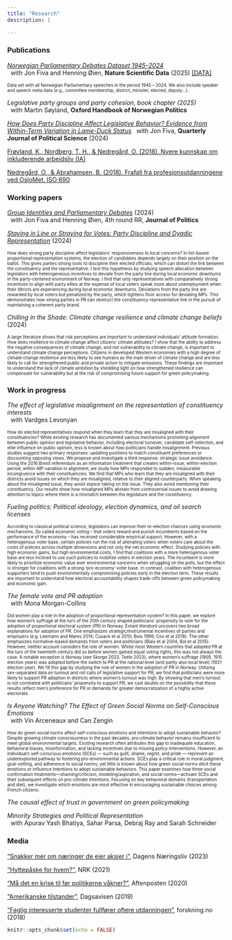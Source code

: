 ```yaml
---
title: "Research"
description: |

---
```



### Publications


[_Norwegian Parliamentary Debates Dataset 1945--2024_][NPD_paper]  
&nbsp; with Jon Fiva and Henning Øien, **Nature Scientific Data** (2025) [[DATA]][NPD]

<font size="1"> Data set with all Norwegian Parliamentary speeches in the period 1945 -- 2024. We also include speaker and speech meta data (e.g., committee membership, district, minister, elected, deputy...). </font> 

_Legislative party groups and party cohesion, book chapter (2025)_  
&nbsp; with Martin Søyland, **Oxford Handbook of Norwegian Politics**

[_How Does Party Discipline Affect Legislative Behavior? Evidence from Within-Term Variation in Lame-Duck Status_][LameDucks]
&nbsp; with Jon Fiva, **Quarterly Journal of Political Science** (2024)

[Frøyland, K., Nordberg, T. H., & Nedregård, O. (2018). Nyere kunnskap om inkluderende arbeidsliv (IA)][InkluderendeArbeidsliv]

[Nedregård, O., & Abrahamsen, B. (2018). Frafall fra profesjonsutdanningene ved OsloMet. ISO 690][Frafall]


### Working papers


	
[_Group Identities and Parliamentary Debates_][GroupIdentities] (2024)  
&nbsp; with Jon Fiva and Henning Øien, 4th round RR, **Journal of Politics**

[_Staying in Line or Straying for Votes: Party Discipline and Dyadic Representation_][StayingInLine1] (2024)  

<font size="1"> How does strong party discipline affect legislators' responsiveness to local concerns? In list-based proportional representation systems, the election of candidates depends largely on their position on the ballot. This gives parties strong tools to discipline their elected officials, which can distort the link between the constituency and the representative. I test this hypothesis by studying speech allocation between legislators with heterogeneous incentives to deviate from the party line during local economic downturns in the party-centered environment of Norway. I find that only representatives with comparatively strong incentives to align with party elites at the expense of local voters speak more about unemployment when their ditricts are experiencing during local economic downturns. Deviations from the party line are rewarded by local voters but penalized by the party, which tightens floor access for deviating MPs. This demonstrates how strong parties in PR can obstruct the constituency-representative link in the pursuit of maintaining a coherent party brand. </font> 


_Chilling in the Shade: Climate change resilience and climate change beliefs_  (2024)

 <font size="1"> 	A large literature shows that risk perceptions are important to understand individuals' attitude formation. How does resilience to climate change affect citizens' climate attitudes? I show that the ability to address the negative consequences of climate change, and not vulnerability to climate change, is important to understand climate change perceptions. Citizens in developed Western economies with a high degree of climate change resilience are less likely to see humans as the main driver of climate change and are less likely to call for strengthened public and private action to mitigate emissions. These findings are important to understand the lack of climate ambition by shedding light on how strengthened resilience can compensate for vulnerability but at the risk of compromising future support for green policymaking. </font> 
	
	
### Work in progress

_The effect of legislative misalignment on the representation of constituency interests_  
&nbsp; with Vardges Levonyan

 <font size="1"> How do elected representatives respond when they learn that they are misaligned with their constituencies? While existing research has documented various mechanisms promoting alignment between public opinion and legislative behavior, including electoral turnover, candidate self-selection, and elite influence on public opinion, less is known about how politicians handle misalignment. Previous studies suggest two primary responses: updating positions to match constituent preferences or discounting opposing views. We propose and investigate a third response: strategic issue avoidance. Using the 2016 Brexit referendum as an information treatment that creates within-issue, within-election period, within-MP variation in alignment, we study how MPs responded to sudden, measurable incongruence with their constituencies. We find that MPs who learn that they are misaligned with their districts avoid issues on which they are misaligned, relative to their aligned counterparts. When speaking about the misaligned issue, they avoid stance-taking on the issue. They also avoid mentioning their constituency. Our results show how misaligned MPs abstain from controversial issues to avoid drawing attention to topics where there is a mismatch between the legislature and the constituency. </font> 


_Fueling politics: Political ideology, election dynamics, and oil search licenses_

 <font size="1"> According to classical political science, legislators can improve their re-election chances using economic mechanisms. So called economic voting -- that voters reward and punish incumbents based on the performance of the economy -- has received considerable empirical support. However, with a heterogenous voter base, certain policies run the risk of alienating voters when voters care about the costs of policies across multiple dimensions and not only the net economic effect. Studying policies with high economic gains, but high environmental costs, I find that coalitions with a more heterogenous voter base are less inclined to use such policies to mobilize voters in election years. The incumbent is more likely to prioritize economic value over environmental concerns when struggling on the polls, but the effect is stronger for coalitions with a strong 'pro-economy' voter base. In contrast, coalition with heterogenous supporters tend to push environmentally compromising policies early in the election term. These results are important to understand how electoral accountability shapes trade-offs between green policymaking and economic gain. </font> 

_The female vote and PR adoption_  
&nbsp; with Mona Morgan-Collins

 <font size="1"> Did women play a role in the adoption of proportional representation system? In this paper, we explore how women’s suffrage at the turn of the 20th century shaped politicians’ propensity to vote for the adoption of proportional electoral system (PR) in Norway. Extant literature uncovers two broad explanations for adoption of PR. One emphasizes strategic/instrumental incentives of parties and employers (e.g. Leemann and Mares 2014; Cusack et al 2010; Boix 1999; Cox et al 2018). The other emphasizes normative-based demands from voters and politicians (Blais et al 2004; Bol et al 2015). However, neither account considers the role of women. Whilst most Western countries that adopted PR at the turn of the twentieth century did so before women gained equal voting rights, this was not always the case. A notable exception is Norway (see Skorge 2023, Teele 2023), where women’s suffrage (1909, 1915 election years) was adopted before the switch to PR at the national level (and partly also local level) (1921 election year). We fill this gap by studying the role of women in the adoption of PR in Norway. Utilizing sex-separated data on turnout and roll calls of legislative support for PR, we find that politicians were more likely to support PR adoption in districts where women’s turnout was high. By showing that men’s turnout is not correlated with politicians’ propensity to support PR, we cast doubts on the possibility that these results reflect men’s preference for PR or demands for greater democratization of a highly active electorate.  </font> 



_Is Anyone Watching? The Effect of Green Social Norms on Self-Conscious Emotions_  
&nbsp; with Vin Arceneaux and Can Zengin

 <font size="1"> How do green social norms affect self-conscious emotions and intentions to adopt sustainable behavior? Despite growing climate consciousness in the past decades, pro-climate behavior remains insufficient to meet global environmental targets. Existing research often attributes this gap to inadequate education, behavioral biases, misinformation, and lacking incentives due to missing policy interventions. However, an individual’s self-conscious emotions (SCEs) — such as guilt, shame, regret, and pride — represent an underexplored pathway to fostering pro-environmental actions. SCEs play a critical role in moral judgment, goal-setting, and adherence to social norms, yet little is known about how green social norms elicit these emotions or influence intentions to adopt sustainable behaviors. This paper examines how three social confirmation treatments—shaming/criticism, modeling/aspiration, and social norms—activate SCEs and their subsequent effects on pro-climate intentions. Focusing on key behavioral domains (transportation and diet), we investigate which emotions are most effective in encouraging sustainable choices among French citizens. </font> 


_The causal effect of trust in government on green policymaking_  

_Minority Strategies and Political Representation_  
&nbsp; with Apurav Yash Bhatiya, Sahar Parsa, Debraj Ray and Sarah Schneider

### Media

["Snakker mer om næringer de eier aksjer i"][aksjer], Dagens Næringsliv (2023)

["Hyttepåske for hvem?"][hyttepaaske], NRK (2021)

["Må det en krise til før politikerne våkner?"][krise], Aftenposten (2020)

["Amerikanske tilstander"][amerikanske_tilstander], Dagsavisen (2019)

["Faglig interesserte studenter fullfører oftere utdanningen"][faglig_interessert], forskning.no (2018)

[NPD_paper]: https://rdcu.be/d5o0G

[NPD]: https://www.dropbox.com/scl/fi/nibtll2du282lx1zk982m/NPD_v1.zip?rlkey=lrjlw62mytavv4hqndr2v9bqe&st=twatcjx6&dl=0

[StayingInLine1]: https://www.dropbox.com/scl/fi/ciaumjg80o4bvizgt3edm/StayingInLine.pdf?rlkey=gszm2arcbbl2uu1rxidjseehv&st=jsatm1cw&dl=0

[ChillingInTheShade]: https://www.dropbox.com/scl/fi/yj2dok5qm0ntkfuv67c3g/ChillingInTheShade.pdf?rlkey=t6qceyv59xm3nymnbfdq051y6&dl=0

[aksjer]: https://www.dn.no/innlegg/politikk/investeringer/aksjer/snakker-mer-om-naringer-de-eier-aksjer-i/2-1-1519931

[SpeechIsSilver]: https://www.dropbox.com/s/7gq0t8xe68gbqlo/SpeechIsSilver.pdf?dl=0

[LameDucks]: https://www.nowpublishers.com/article/Details/QJPS-22094
[GroupIdentities]: https://www.dropbox.com/scl/fi/pes9zzosasy4qlum531tk/FNO.pdf?rlkey=mu4020gv9g0hxvopqx1895agb&st=941siw4q&dl=0

[Frafall]: https://oda.oslomet.no/oda-xmlui/handle/20.500.12199/3013
[InkluderendeArbeidsliv]: https://www.regjeringen.no/no/dokumenter/nyere-kunnskap-om-inkluderende-arbeidsliv-ia/id2628425/


[hyttepaaske]: https://www.nrk.no/ytring/hyttepaske-for-hvem_-1.15418469
[krise]: https://www.aftenposten.no/meninger/kronikk/i/50gQGb/maa-det-en-krise-til-foer-politikerne-vaakner-jon-h-fiva-og-oda-nedregaard
[amerikanske_tilstander]: https://www.dagsavisen.no/debatt/2019/12/10/amerikanske-tilstander/
[faglig_interessert]: https://forskning.no/oslomet-skole-og-utdanning-partner/faglig-interesserte-studenter-fullforer-oftere-utdanningen/1231170
```r
knitr::opts_chunk$set(echo = FALSE)


```
